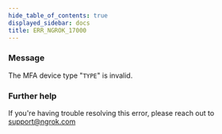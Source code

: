 ```yaml
---
hide_table_of_contents: true
displayed_sidebar: docs
title: ERR_NGROK_17000
---
```


### Message

The MFA device type "`TYPE`" is invalid.

### Further help

If you're having trouble resolving this error, please reach out to [support@ngrok.com](mailto:support@ngrok.com?subject=Help%20with%20ERR_NGROK_17000)

